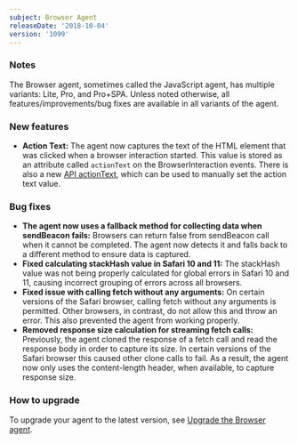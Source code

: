 ```yaml
---
subject: Browser Agent
releaseDate: '2018-10-04'
version: '1099'
---
```


### Notes

The Browser agent, sometimes called the JavaScript agent, has multiple variants: Lite, Pro, and Pro+SPA. Unless noted otherwise, all features/improvements/bug fixes are available in all variants of the agent.

### New features

* **Action Text:** The agent now captures the text of the HTML element that was clicked when a browser interaction started. This value is stored as an attribute called `actionText` on the BrowserInteraction events. There is also a new [API actionText](https://docs.newrelic.com/docs/browser/new-relic-browser/browser-agent-spa-api/actiontext-browser-spa-api), which can be used to manually set the action text value.

### Bug fixes

* **The agent now uses a fallback method for collecting data when sendBeacon fails:** Browsers can return false from sendBeacon call when it cannot be completed. The agent now detects it and falls back to a different method to ensure data is captured.
* **Fixed calculating stackHash value in Safari 10 and 11:** The stackHash value was not being properly calculated for global errors in Safari 10 and 11, causing incorrect grouping of errors across all browsers.
* **Fixed issue with calling fetch without any arguments:** On certain versions of the Safari browser, calling fetch without any arguments is permitted. Other browsers, in contrast, do not allow this and throw an error. This also prevented the agent from working properly.
* **Removed response size calculation for streaming fetch calls:** Previously, the agent cloned the response of a fetch call and read the response body in order to capture its size. In certain versions of the Safari browser this caused other clone calls to fail. As a result, the agent now only uses the content-length header, when available, to capture response size.

### How to upgrade

To upgrade your agent to the latest version, see [Upgrade the Browser agent](https://docs.newrelic.com/docs/browser/new-relic-browser/installation-configuration/upgrade-browser-agent).
